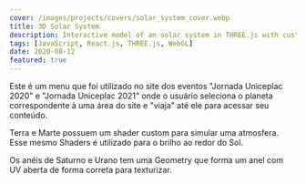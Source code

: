 ```yaml
---
cover: /images/projects/covers/solar_system_cover.webp
title: 3D Solar System
description: Interactive model of an solar system in THREE.js with custom shaders and geometry.
tags: [JavaScript, React.js, THREE.js, WebGL]
date: 2020-08-12
featured: true
---
```


Este é um menu que foi utilizado no site dos eventos "Jornada Uniceplac 2020" e "Jornada Uniceplac 2021" onde o usuário seleciona o planeta correspondente à uma área do site e "viaja" até ele para acessar seu conteúdo.


<SolarSystem client:only="react" />

Terra e Marte possuem um shader custom para simular uma atmosfera. Esse mesmo Shaders é utilizado para o brilho ao redor do Sol.

Os anéis de Saturno e Urano tem uma Geometry que forma um anel com UV aberta de forma correta para texturizar.
